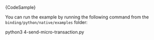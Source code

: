 
<CodeBlock className="language-python">
    {CodeSample}
</CodeBlock>

You can run the example by running the following command from the `binding/python/native/examples` folder:

<CodeBlock className="language-bash">
    python3 4-send-micro-transaction.py
</CodeBlock>
